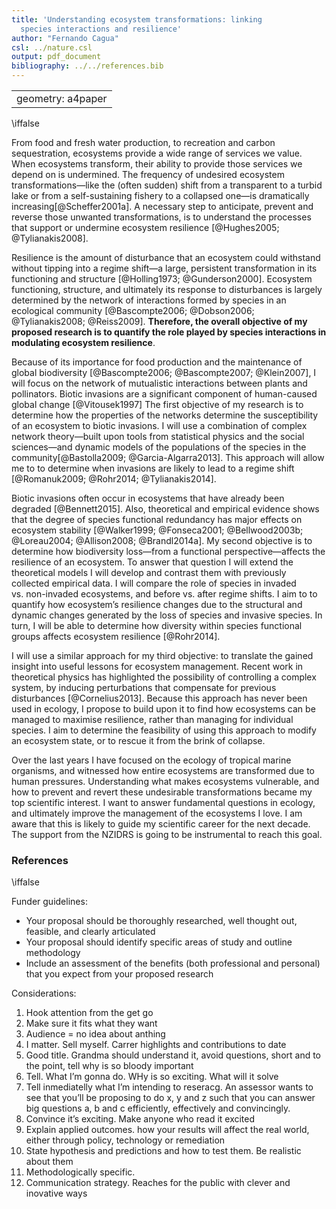 ```yaml
---
title: 'Understanding ecosystem transformations: linking
  species interactions and resilience'
author: "Fernando Cagua"
csl: ../nature.csl
output: pdf_document
bibliography: ../../references.bib
---
```

---
geometry: a4paper
---
\iffalse
\begin{center}
\subsubsection{Research Proposal - New Zealand International Doctoral Research Scholarship}
\end{center}
\fi

From food and fresh water production, to recreation and carbon sequestration, ecosystems provide a wide range of services we value. When ecosystems transform, their ability to provide those services we depend on is undermined. 
The frequency of undesired ecosystem transformations---like the (often sudden) shift from a transparent to a turbid lake or from a self-sustaining fishery to a collapsed one---is dramatically increasing[@Scheffer2001a]. 
A necessary step to anticipate, prevent and reverse those unwanted transformations, is to understand the processes that support or undermine ecosystem resilience [@Hughes2005; @Tylianakis2008]. 

Resilience is the amount of disturbance that an ecosystem could withstand without tipping into a regime shift---a large, persistent transformation in its functioning and structure [@Holling1973; @Gunderson2000]. 
Ecosystem functioning, structure, and ultimately its response to disturbances is largely determined by the network of interactions formed by species in an ecological community [@Bascompte2006; @Dobson2006; @Tylianakis2008; @Reiss2009]. 
**Therefore, the overall objective of my proposed research is to quantify the role played by species interactions in modulating ecosystem resilience**.  

Because of its importance for food production and the maintenance of global biodiversity [@Bascompte2006; @Bascompte2007; @Klein2007], I will focus on the network of mutualistic interactions between plants and pollinators. 
Biotic invasions are a significant component of human-caused global change [@Vitousek1997]
The first objective of my research is to determine how the properties of the networks determine the susceptibility of an ecosystem to biotic invasions.
I will use a combination of complex network theory---built upon tools from statistical physics and the social sciences---and dynamic models of the populations of the species in the community[@Bastolla2009; @Garcia-Algarra2013]. 
This approach will allow me to to determine when invasions are likely to lead to a regime shift [@Romanuk2009; @Rohr2014; @Tylianakis2014]. 

Biotic invasions often occur in ecosystems that have already been degraded [@Bennett2015]. 
Also, theoretical and empirical evidence shows that the degree of species functional redundancy has major effects on ecosystem stability [@Walker1999; @Fonseca2001; @Bellwood2003b; @Loreau2004; @Allison2008; @Brandl2014a]. 
My second objective is to determine how biodiversity loss---from a functional perspective---affects the resilience of an ecosystem. 
To answer that question I will extend the theoretical models I will develop and contrast them with previously collected empirical data.
I will compare the role of species in invaded vs. non-invaded ecosystems, and before vs. after regime shifts.
I aim to to quantify how ecosystem's resilience changes due to the structural and dynamic changes generated by the loss of species and invasive species.
In turn, I will be able to determine how  diversity within species functional groups affects ecosystem resilience [@Rohr2014].

I will use a similar approach for my third objective: to translate the gained insight into useful lessons for ecosystem management.
Recent work in theoretical physics has highlighted the possibility of controlling a complex system, by inducing perturbations that compensate for previous disturbances [@Cornelius2013].
Because this approach has never been used in ecology, I propose to build upon it to find how ecosystems can be managed to maximise resilience, rather than managing for individual species.
I aim to determine the feasibility of using this approach to modify an ecosystem state, or to rescue it from the brink of collapse.

Over the last years I have focused on the ecology of tropical marine organisms, and witnessed how entire ecosystems are transformed due to human pressures.
Understanding what makes ecosystems vulnerable, and how to prevent and revert these undesirable transformations became my top scientific interest.
I want to answer fundamental questions in ecology, and ultimately improve the management of the ecosystems I love.
I am aware that this is likely to guide my scientific career for the next decade.
The support from the NZIDRS is going to be instrumental to reach this goal.

### References

\iffalse

Funder guidelines:

* Your proposal should be thoroughly researched, well thought out, feasible, and clearly articulated
* Your proposal should identify specific areas of study and outline methodology
* Include an assessment of the benefits (both professional and personal) that you expect from your proposed research

Considerations:

1. Hook attention from the get go
2. Make sure it fits what they want
3. Audience = no idea about anthing
4. I matter. Sell myself. Carrer highlights and contributions to date
5. Good title. Grandma should understand it, avoid questions, short and to the point, tell why is so bloody important
6. Tell. What I'm gonna do. WHy is so exciting. What will it solve
7. Tell inmediatelly what I'm intending to reseracg. An assessor wants to see that you’ll be proposing to do x, y and z such that you can answer big questions a, b and c efficiently, effectively and convincingly.
8. Convince it's exciting. Make anyone who read it excited
9. Explain applied outcomes. how your results will affect the real world, either through policy, technology or remediation
10. State hypothesis and predictions and how to test them. Be realistic about them
11. Methodologically specific. 
12. Communication strategy. Reaches for the public with clever and inovative ways

\fi